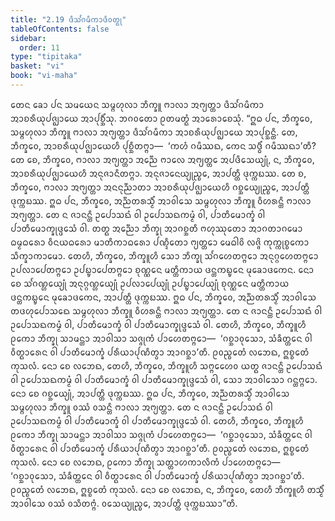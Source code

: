 ```yaml
---
title: "2.19 ᨴᩥᩈᩘᨣᨾᩥᨠᩣᨴᩥᩅᨲ᩠ᨳᩩ"
tableOfContents: false
sidebar:
  order: 11
type: "tipitaka"
basket: "vi"
book: "vi-maha"
---
```



<DynamicBreadcrumb />

<Division number="163" book="vi-maha">

<Paragraph number="673" book="vi-maha">
ᨲᩮᨶ ᨡᩮᩣ ᨸᨶ ᩈᨾᨿᩮᨶ ᩈᨾ᩠ᨻᩉᩩᩃᩣ ᨽᩥᨠ᩠ᨡᩪ ᨻᩣᩃᩣ ᩋᨻ᩠ᨿᨲ᩠ᨲᩣ ᨴᩥᩈᩘᨣᨾᩥᨠᩣ ᩋᩣᨧᩁᩥᨿᩩᨸᨩ᩠ᨫᩣᨿᩮ ᩋᩣᨸᩩᨧ᩠ᨨᩥᩴᩈᩩ. ᨽᨣᩅᨲᩮᩣ ᩑᨲᨾᨲ᩠ᨳᩴ ᩋᩣᩁᩮᩣᨧᩮᩈᩩᩴ.
</Paragraph>

<Paragraph number="674" book="vi-maha">
“ᩍᨵ ᨸᨶ, ᨽᩥᨠ᩠ᨡᩅᩮ, ᩈᨾ᩠ᨻᩉᩩᩃᩣ ᨽᩥᨠ᩠ᨡᩪ ᨻᩣᩃᩣ ᩋᨻ᩠ᨿᨲ᩠ᨲᩣ ᨴᩥᩈᩘᨣᨾᩥᨠᩣ ᩋᩣᨧᩁᩥᨿᩩᨸᨩ᩠ᨫᩣᨿᩮ ᩋᩣᨸᩩᨧ᩠ᨨᨶ᩠ᨲᩥ. ᨲᩮ, ᨽᩥᨠ᩠ᨡᩅᩮ, ᩋᩣᨧᩁᩥᨿᩩᨸᨩ᩠ᨫᩣᨿᩮᩉᩥ ᨸᩩᨧ᩠ᨨᩥᨲᨻ᩠ᨻᩣ—  ‘ᨠᩉᩴ ᨣᨾᩥᩔᨳ, ᨠᩮᨶ ᩈᨴ᩠ᨵᩥᩴ ᨣᨾᩥᩔᨳᩣ’ᨲᩥ? ᨲᩮ ᨧᩮ, ᨽᩥᨠ᩠ᨡᩅᩮ, ᨻᩣᩃᩣ ᩋᨻ᩠ᨿᨲ᩠ᨲᩣ ᩋᨬ᩠ᨬᩮ ᨻᩣᩃᩮ ᩋᨻ᩠ᨿᨲ᩠ᨲᩮ ᩋᨸᨴᩥᩈᩮᨿ᩠ᨿᩩᩴ, ᨶ, ᨽᩥᨠ᩠ᨡᩅᩮ, ᩋᩣᨧᩁᩥᨿᩩᨸᨩ᩠ᨫᩣᨿᩮᩉᩥ ᩋᨶᩩᨩᩣᨶᩥᨲᨻ᩠ᨻᩣ. ᩋᨶᩩᨩᩣᨶᩮᨿ᩠ᨿᩩᨬ᩠ᨧᩮ, ᩋᩣᨸᨲ᩠ᨲᩥ ᨴᩩᨠ᩠ᨠᨭᩔ. ᨲᩮ ᨧ, ᨽᩥᨠ᩠ᨡᩅᩮ, ᨻᩣᩃᩣ ᩋᨻ᩠ᨿᨲ᩠ᨲᩣ ᩋᨶᨶᩩᨬ᩠ᨬᩣᨲᩣ ᩋᩣᨧᩁᩥᨿᩩᨸᨩ᩠ᨫᩣᨿᩮᩉᩥ ᨣᨧ᩠ᨨᩮᨿ᩠ᨿᩩᨬ᩠ᨧᩮ, ᩋᩣᨸᨲ᩠ᨲᩥ ᨴᩩᨠ᩠ᨠᨭᩔ.
</Paragraph>

<Paragraph number="675" book="vi-maha">
ᩍᨵ ᨸᨶ, ᨽᩥᨠ᩠ᨡᩅᩮ, ᩋᨬ᩠ᨬᨲᩁᩈ᩠ᨾᩥᩴ ᩋᩣᩅᩤᩈᩮ ᩈᨾ᩠ᨻᩉᩩᩃᩣ ᨽᩥᨠ᩠ᨡᩪ ᩅᩥᩉᩁᨶ᩠ᨲᩥ ᨻᩣᩃᩣ ᩋᨻ᩠ᨿᨲ᩠ᨲᩣ. ᨲᩮ ᨶ ᨩᩣᨶᨶ᩠ᨲᩥ ᩏᨸᩮᩣᩈᨳᩴ ᩅᩤ ᩏᨸᩮᩣᩈᨳᨠᨾ᩠ᨾᩴ ᩅᩤ, ᨸᩣᨲᩥᨾᩮᩣᨠ᩠ᨡᩴ ᩅᩤ ᨸᩣᨲᩥᨾᩮᩣᨠ᩠ᨡᩩᨴ᩠ᨴᩮᩈᩴ ᩅᩤ. ᨲᨲ᩠ᨳ ᩋᨬ᩠ᨬᩮᩣ ᨽᩥᨠ᩠ᨡᩩ ᩋᩣᨣᨧ᩠ᨨᨲᩥ ᨻᩉᩩᩔᩩᨲᩮᩣ ᩋᩣᨣᨲᩣᨣᨾᩮᩣ ᨵᨾ᩠ᨾᨵᩁᩮᩣ ᩅᩥᨶᨿᨵᩁᩮᩣ ᨾᩣᨲᩥᨠᩣᨵᩁᩮᩣ ᨸᨱ᩠ᨯᩥᨲᩮᩣ ᨻ᩠ᨿᨲ᩠ᨲᩮᩣ ᨾᩮᨵᩤᩅᩦ ᩃᨩ᩠ᨩᩦ ᨠᩩᨠ᩠ᨠᩩᨧ᩠ᨧᨠᩮᩣ ᩈᩥᨠ᩠ᨡᩣᨠᩣᨾᩮᩣ. ᨲᩮᩉᩥ, ᨽᩥᨠ᩠ᨡᩅᩮ, ᨽᩥᨠ᩠ᨡᩪᩉᩥ ᩈᩮᩣ ᨽᩥᨠ᩠ᨡᩩ ᩈᩘᨣᩉᩮᨲᨻ᩠ᨻᩮᩣ ᩋᨶᩩᨣ᩠ᨣᩉᩮᨲᨻ᩠ᨻᩮᩣ ᩏᨸᩃᩣᨸᩮᨲᨻ᩠ᨻᩮᩣ ᩏᨸᨭ᩠ᨮᩣᨸᩮᨲᨻ᩠ᨻᩮᩣ ᨧᩩᨱ᩠ᨱᩮᨶ ᨾᨲ᩠ᨲᩥᨠᩣᨿ ᨴᨶ᩠ᨲᨠᨭ᩠ᨮᩮᨶ ᨾᩩᨡᩮᩣᨴᨠᩮᨶ. ᨶᩮᩣ ᨧᩮ ᩈᩘᨣᨱ᩠ᩉᩮᨿ᩠ᨿᩩᩴ ᩋᨶᩩᨣ᩠ᨣᨱ᩠ᩉᩮᨿ᩠ᨿᩩᩴ ᩏᨸᩃᩣᨸᩮᨿ᩠ᨿᩩᩴ ᩏᨸᨭ᩠ᨮᩣᨸᩮᨿ᩠ᨿᩩᩴ ᨧᩩᨱ᩠ᨱᩮᨶ ᨾᨲ᩠ᨲᩥᨠᩣᨿ ᨴᨶ᩠ᨲᨠᨭ᩠ᨮᩮᨶ ᨾᩩᨡᩮᩣᨴᨠᩮᨶ, ᩋᩣᨸᨲ᩠ᨲᩥ ᨴᩩᨠ᩠ᨠᨭᩔ.
</Paragraph>

<Paragraph number="676" book="vi-maha">
ᩍᨵ ᨸᨶ, ᨽᩥᨠ᩠ᨡᩅᩮ, ᩋᨬ᩠ᨬᨲᩁᩈ᩠ᨾᩥᩴ ᩋᩣᩅᩤᩈᩮ ᨲᨴᩉᩩᨸᩮᩣᩈᨳᩮ ᩈᨾ᩠ᨻᩉᩩᩃᩣ ᨽᩥᨠ᩠ᨡᩪ ᩅᩥᩉᩁᨶ᩠ᨲᩥ ᨻᩣᩃᩣ ᩋᨻ᩠ᨿᨲ᩠ᨲᩣ. ᨲᩮ ᨶ ᨩᩣᨶᨶ᩠ᨲᩥ ᩏᨸᩮᩣᩈᨳᩴ ᩅᩤ ᩏᨸᩮᩣᩈᨳᨠᨾ᩠ᨾᩴ ᩅᩤ, ᨸᩣᨲᩥᨾᩮᩣᨠ᩠ᨡᩴ ᩅᩤ ᨸᩣᨲᩥᨾᩮᩣᨠ᩠ᨡᩩᨴ᩠ᨴᩮᩈᩴ ᩅᩤ. ᨲᩮᩉᩥ, ᨽᩥᨠ᩠ᨡᩅᩮ, ᨽᩥᨠ᩠ᨡᩪᩉᩥ ᩑᨠᩮᩣ ᨽᩥᨠ᩠ᨡᩩ ᩈᩣᨾᨶ᩠ᨲᩣ ᩋᩣᩅᩤᩈᩣ ᩈᨩ᩠ᨩᩩᨠᩴ ᨸᩣᩉᩮᨲᨻ᩠ᨻᩮᩣ—  ‘ᨣᨧ᩠ᨨᩣᩅᩩᩈᩮᩣ, ᩈᩴᨡᩥᨲ᩠ᨲᩮᨶ ᩅᩤ ᩅᩥᨲ᩠ᨳᩣᩁᩮᨶ ᩅᩤ ᨸᩣᨲᩥᨾᩮᩣᨠ᩠ᨡᩴ ᨸᩁᩥᨿᩣᨸᩩᨱᩥᨲ᩠ᩅᩣ ᩋᩣᨣᨧ᩠ᨨᩣ’ᨲᩥ. ᩑᩅᨬ᩠ᨧᩮᨲᩴ ᩃᨽᩮᨳ, ᩍᨧ᩠ᨧᩮᨲᩴ ᨠᩩᩈᩃᩴ. ᨶᩮᩣ ᨧᩮ ᩃᨽᩮᨳ, ᨲᩮᩉᩥ, ᨽᩥᨠ᩠ᨡᩅᩮ, ᨽᩥᨠ᩠ᨡᩪᩉᩥ ᩈᨻ᩠ᨻᩮᩉᩮᩅ ᨿᨲ᩠ᨳ ᨩᩣᨶᨶ᩠ᨲᩥ ᩏᨸᩮᩣᩈᨳᩴ ᩅᩤ ᩏᨸᩮᩣᩈᨳᨠᨾ᩠ᨾᩴ ᩅᩤ ᨸᩣᨲᩥᨾᩮᩣᨠ᩠ᨡᩴ ᩅᩤ ᨸᩣᨲᩥᨾᩮᩣᨠ᩠ᨡᩩᨴ᩠ᨴᩮᩈᩴ ᩅᩤ, ᩈᩮᩣ ᩋᩣᩅᩤᩈᩮᩣ ᨣᨶ᩠ᨲᨻ᩠ᨻᩮᩣ. ᨶᩮᩣ ᨧᩮ ᨣᨧ᩠ᨨᩮᨿ᩠ᨿᩩᩴ, ᩋᩣᨸᨲ᩠ᨲᩥ ᨴᩩᨠ᩠ᨠᨭᩔ.
</Paragraph>

<Paragraph number="677" book="vi-maha">
ᩍᨵ ᨸᨶ, ᨽᩥᨠ᩠ᨡᩅᩮ, ᩋᨬ᩠ᨬᨲᩁᩈ᩠ᨾᩥᩴ ᩋᩣᩅᩤᩈᩮ ᩈᨾ᩠ᨻᩉᩩᩃᩣ ᨽᩥᨠ᩠ᨡᩪ ᩅᩔᩴ ᩅᩈᨶ᩠ᨲᩥ ᨻᩣᩃᩣ ᩋᨻ᩠ᨿᨲ᩠ᨲᩣ. ᨲᩮ ᨶ ᨩᩣᨶᨶ᩠ᨲᩥ ᩏᨸᩮᩣᩈᨳᩴ ᩅᩤ ᩏᨸᩮᩣᩈᨳᨠᨾ᩠ᨾᩴ ᩅᩤ ᨸᩣᨲᩥᨾᩮᩣᨠ᩠ᨡᩴ ᩅᩤ ᨸᩣᨲᩥᨾᩮᩣᨠ᩠ᨡᩩᨴ᩠ᨴᩮᩈᩴ ᩅᩤ. ᨲᩮᩉᩥ, ᨽᩥᨠ᩠ᨡᩅᩮ, ᨽᩥᨠ᩠ᨡᩪᩉᩥ ᩑᨠᩮᩣ ᨽᩥᨠ᩠ᨡᩩ ᩈᩣᨾᨶ᩠ᨲᩣ ᩋᩣᩅᩤᩈᩣ ᩈᨩ᩠ᨩᩩᨠᩴ ᨸᩣᩉᩮᨲᨻ᩠ᨻᩮᩣ—  ‘ᨣᨧ᩠ᨨᩣᩅᩩᩈᩮᩣ, ᩈᩴᨡᩥᨲ᩠ᨲᩮᨶ ᩅᩤ ᩅᩥᨲ᩠ᨳᩣᩁᩮᨶ ᩅᩤ ᨸᩣᨲᩥᨾᩮᩣᨠ᩠ᨡᩴ ᨸᩁᩥᨿᩣᨸᩩᨱᩥᨲ᩠ᩅᩣ ᩋᩣᨣᨧ᩠ᨨᩣ’ᨲᩥ. ᩑᩅᨬ᩠ᨧᩮᨲᩴ ᩃᨽᩮᨳ, ᩍᨧ᩠ᨧᩮᨲᩴ ᨠᩩᩈᩃᩴ. ᨶᩮᩣ ᨧᩮ ᩃᨽᩮᨳ, ᩑᨠᩮᩣ ᨽᩥᨠ᩠ᨡᩩ ᩈᨲ᩠ᨲᩣᩉᨠᩣᩃᩥᨠᩴ ᨸᩣᩉᩮᨲᨻ᩠ᨻᩮᩣ—  ‘ᨣᨧ᩠ᨨᩣᩅᩩᩈᩮᩣ, ᩈᩴᨡᩥᨲ᩠ᨲᩮᨶ ᩅᩤ ᩅᩥᨲ᩠ᨳᩣᩁᩮᨶ ᩅᩤ ᨸᩣᨲᩥᨾᩮᩣᨠ᩠ᨡᩴ ᨸᩁᩥᨿᩣᨸᩩᨱᩥᨲ᩠ᩅᩣ ᩋᩣᨣᨧ᩠ᨨᩣ’ᨲᩥ. ᩑᩅᨬ᩠ᨧᩮᨲᩴ ᩃᨽᩮᨳ, ᩍᨧ᩠ᨧᩮᨲᩴ ᨠᩩᩈᩃᩴ. ᨶᩮᩣ ᨧᩮ ᩃᨽᩮᨳ, ᨶ, ᨽᩥᨠ᩠ᨡᩅᩮ, ᨲᩮᩉᩥ ᨽᩥᨠ᩠ᨡᩪᩉᩥ ᨲᩈ᩠ᨾᩥᩴ ᩋᩣᩅᩤᩈᩮ ᩅᩔᩴ ᩅᩈᩥᨲᨻ᩠ᨻᩴ. ᩅᩈᩮᨿ᩠ᨿᩩᨬ᩠ᨧᩮ, ᩋᩣᨸᨲ᩠ᨲᩥ ᨴᩩᨠ᩠ᨠᨭᩔᩣ”ᨲᩥ.
</Paragraph>
</Division>